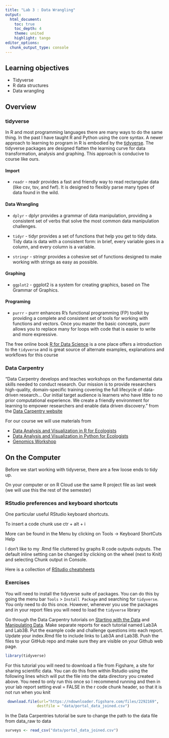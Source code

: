 ```yaml
---
title: "Lab 3 : Data Wrangling"
output:
  html_document:
    toc: true
    toc_depth: 4
    theme: united
    highlight: tango
editor_options: 
  chunk_output_type: console
---
```


## Learning objectives

* Tidyverse
* R data structures
* Data wrangling

## Overview

### tidyverse 
In R and most programming languages there are many ways to do the same thing. In the past I have taught R and Python using the core syntax. A newer approach to learning to program in R is embodied by the [tidyverse](https://www.tidyverse.org/). The tidyverse packages are designed flatten the learning curve for data transformation, analysis and graphing. This approach is conducive to course like ours.

#### Import

* `readr` - readr provides a fast and friendly way to read rectangular data (like csv, tsv, and fwf). It is designed to flexibly parse many types of data found in the wild.

#### Data Wrangling

* `dplyr` - dplyr provides a grammar of data manipulation, providing a consistent set of verbs that solve the most common data manipulation challenges. 

* `tidyr` - tidyr provides a set of functions that help you get to tidy data. Tidy data is data with a consistent form: in brief, every variable goes in a column, and every column is a variable. 

* `stringr` - stringr provides a cohesive set of functions designed to make working with strings as easy as possible. 

#### Graphing

* `ggplot2` - ggplot2 is a system for creating graphics, based on The Grammar of Graphics. 

#### Programing

* `purrr` - purrr enhances R’s functional programming (FP) toolkit by providing a complete and consistent set of tools for working with functions and vectors. Once you master the basic concepts, purrr allows you to replace many for loops with code that is easier to write and more expressive.

The free online book [R for Data Science](https://r4ds.had.co.nz/) is a one place offers a introduction to the `tidyverse` and is great source of alternate examples, explanations and workflows for this course

### Data Carpentry

"Data Carpentry develops and teaches workshops on the fundamental data skills needed to conduct research. Our mission is to provide researchers high-quality, domain-specific training covering the full lifecycle of data-driven research... Our initial target audience is learners who have little to no prior computational experience. We create a friendly environment for learning to empower researchers and enable data driven discovery." from the [Data Carpentry website](https://datacarpentry.org/)

For our course we will use materials from 

* [Data Analysis and Visualization in R for Ecologists](https://datacarpentry.org/R-ecology-lesson/index.html)
* [Data Analysis and Visualization in Python for Ecologists](https://datacarpentry.org/python-ecology-lesson/)
* [Genomics Workshop](https://datacarpentry.org/genomics-workshop/)

## On the Computer

Before we start working with tidyverse, there are a few loose ends to tidy up.

On your computer or on R Cloud use the same R project file as last week (we will use this the rest of the semester)

### RStudio preferences and keyboard shortcuts

One particular useful RStudio keyboard shortcuts.

To insert a code chunk use ctr + alt + i 

More can be found in the Menu by clicking on Tools -> Keyboard ShortCuts Help

I don't like to my .Rmd file cluttered by graphs R code outputs outputs. The default inline setting can be changed by clicking on the wheel (next to Knit) and selecting Chunk output in Console. 

Here is a collection of [RStudio cheatsheets](https://rstudio.com/resources/cheatsheets/)

### Exercises

You will need to install the tidyverse suite of packages. You can do this by going the menu bar `Tools` > `Install Package` and searching for `tidyverse`. You only need to do this once. However, whenever you use the packages and in your report files you will need to load the `tidyverse` library

Go through the Data Carpentry tutorials on [Starting with the Data](https://datacarpentry.org/R-ecology-lesson/02-starting-with-data.html) and [Manipulating Data](https://datacarpentry.org/R-ecology-lesson/03-dplyr.html). Make separate reports for each tutorial named Lab3A and Lab3B. Put the example code and challenge questions into each report. Update your index.Rmd file to include links to Lab3A and Lab3B. Push the files to your GitHub repo and make sure they are visible on your Github web page.


```r
library(tidyverse)
```

For this tutorial you will need to download a file from Figshare, a site for sharing scientific data.  You can do this from within Rstudio using the following lines which will put the file into the data directory you created above. You need to only run this once so I recommend running and then in your lab report setting eval = FALSE in the r code chunk header, so that it is not run when you knit

```r
 download.file(url="https://ndownloader.figshare.com/files/2292169",
              destfile = "data/portal_data_joined.csv")
```

In the Data Carpentries tutorial be sure to change the path to the data file from data_raw to data

```r
surveys <- read_csv("data/portal_data_joined.csv")
```
